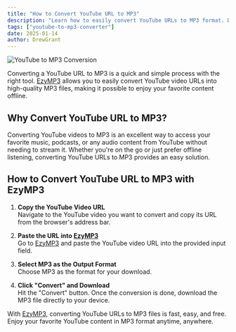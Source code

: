 ```yaml
---
title: "How to Convert YouTube URL to MP3"
description: "Learn how to easily convert YouTube URLs to MP3 format. Discover a fast, free, and reliable way to download your favorite YouTube videos as MP3 files."
tags: ["youtube-to-mp3-converter"]
date: 2025-01-14
author: DrewGrant
---
```


![YouTube to MP3 Conversion](/assets/images/blog/illustration-youtube-to-mp3-converter.webp)

Converting a YouTube URL to MP3 is a quick and simple process with the right tool. [EzyMP3](/) allows you to easily convert YouTube video URLs into high-quality MP3 files, making it possible to enjoy your favorite content offline.

## Why Convert YouTube URL to MP3?

Converting YouTube videos to MP3 is an excellent way to access your favorite music, podcasts, or any audio content from YouTube without needing to stream it. Whether you're on the go or just prefer offline listening, converting YouTube URLs to MP3 provides an easy solution.

## How to Convert YouTube URL to MP3 with EzyMP3

1. **Copy the YouTube Video URL**  
   Navigate to the YouTube video you want to convert and copy its URL from the browser's address bar.

2. **Paste the URL into [EzyMP3](/)**  
   Go to [EzyMP3](/) and paste the YouTube video URL into the provided input field.

3. **Select MP3 as the Output Format**  
   Choose MP3 as the format for your download.

4. **Click "Convert" and Download**  
   Hit the "Convert" button. Once the conversion is done, download the MP3 file directly to your device.

With [EzyMP3](/), converting YouTube URLs to MP3 files is fast, easy, and free. Enjoy your favorite YouTube content in MP3 format anytime, anywhere.

